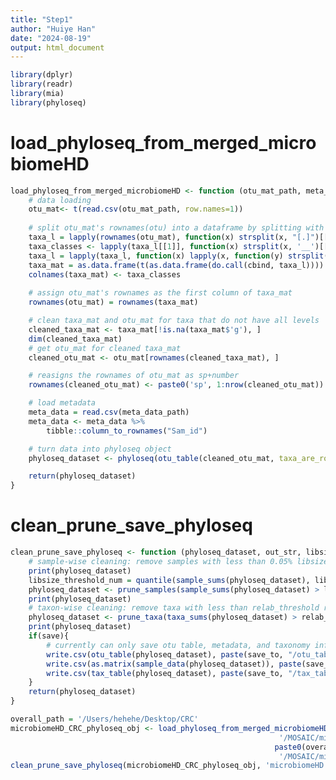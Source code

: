 ```yaml
---
title: "Step1"
author: "Huiye Han"
date: "2024-08-19"
output: html_document
---
```

```r
library(dplyr)
library(readr)
library(mia)
library(phyloseq)
```

# load_phyloseq_from_merged_microbiomeHD
```r
load_phyloseq_from_merged_microbiomeHD <- function (otu_mat_path, meta_data_path){
    # data loading
    otu_mat<- t(read.csv(otu_mat_path, row.names=1))
    
    # split otu_mat's rownames(otu) into a dataframe by splitting with '.' and get the existing taxa classes/levels
    taxa_l = lapply(rownames(otu_mat), function(x) strsplit(x, "[.]")[[1]])
    taxa_classes <- lapply(taxa_l[[1]], function(x) strsplit(x, '__')[[1]][1])
    taxa_l = lapply(taxa_l, function(x) lapply(x, function(y) strsplit(y, '__')[[1]][2][1]))
    taxa_mat = as.data.frame(t(as.data.frame(do.call(cbind, taxa_l))))
    colnames(taxa_mat) <- taxa_classes
    
    # assign otu_mat's rownames as the first column of taxa_mat
    rownames(otu_mat) = rownames(taxa_mat)

    # clean taxa_mat and otu_mat for taxa that do not have all levels
    cleaned_taxa_mat <- taxa_mat[!is.na(taxa_mat$'g'), ]
    dim(cleaned_taxa_mat)
    # get otu_mat for cleaned taxa_mat
    cleaned_otu_mat <- otu_mat[rownames(cleaned_taxa_mat), ]

    # reasigns the rownames of otu_mat as sp+number
    rownames(cleaned_otu_mat) <- paste0('sp', 1:nrow(cleaned_otu_mat))

    # load metadata
    meta_data = read.csv(meta_data_path)
    meta_data <- meta_data %>% 
        tibble::column_to_rownames("Sam_id") 

    # turn data into phyloseq object
    phyloseq_dataset <- phyloseq(otu_table(cleaned_otu_mat, taxa_are_rows = TRUE), sample_data(meta_data), tax_table(cleaned_taxa_mat))

    return(phyloseq_dataset)
}
```

# clean_prune_save_phyloseq
```r
clean_prune_save_phyloseq <- function (phyloseq_dataset, out_str, libsize_threshold, relab_threshold, save = FALSE, save_to = NULL){
    # sample-wise cleaning: remove samples with less than 0.05% libsize_threshold percentile
    print(phyloseq_dataset)
    libsize_threshold_num = quantile(sample_sums(phyloseq_dataset), libsize_threshold)
    phyloseq_dataset <- prune_samples(sample_sums(phyloseq_dataset) > libsize_threshold_num, phyloseq_dataset)
    print(phyloseq_dataset)
    # taxon-wise cleaning: remove taxa with less than relab_threshold relative abundance
    phyloseq_dataset <- prune_taxa(taxa_sums(phyloseq_dataset) > relab_threshold, phyloseq_dataset)
    print(phyloseq_dataset)
    if(save){
        # currently can only save otu table, metadata, and taxonomy info
        write.csv(otu_table(phyloseq_dataset), paste(save_to, "/otu_table_", out_str, '.csv', sep=""), row.names = TRUE)
        write.csv(as.matrix(sample_data(phyloseq_dataset)), paste(save_to, "/sample_table_", out_str, '.csv', sep=""), row.names = TRUE)
        write.csv(tax_table(phyloseq_dataset), paste(save_to, "/tax_table_", out_str, '.csv', sep=""), row.names = TRUE)
    }
    return(phyloseq_dataset)
}
```

```r
overall_path = '/Users/hehehe/Desktop/CRC'
microbiomeHD_CRC_phyloseq_obj <- load_phyloseq_from_merged_microbiomeHD(paste0(overall_path,
                                                            '/MOSAIC/microbiomeHD Merge/intermediate_microbiomeHD_count_data.csv'), 
                                                           paste0(overall_path, 
                                                            '/MOSAIC/microbiomeHD Merge/intermediate_microbiomeHD_meta_data.csv'))
clean_prune_save_phyloseq(microbiomeHD_CRC_phyloseq_obj, 'microbiomeHD', 0.05, 0.05, save = TRUE, save_to = '/Users/hehehe/Desktop/CRC/MOSAIC/microbiomeHD Pruned')
```
